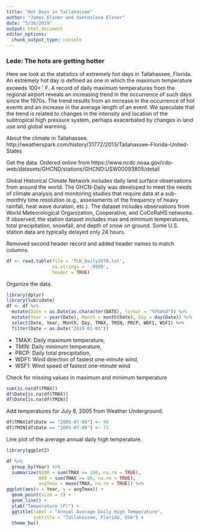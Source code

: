 ```yaml
---
title: "Hot Days in Tallahassee"
author: "James Elsner and Svetoslava Elsner"
date: "5/16/2019"
output: html_document
editor_options: 
  chunk_output_type: console
---
```


### Lede: The hots are getting hotter

Here we look at the statistics of extremely hot days in Tallahassee, Florida. An extremely hot day is defined as one in which the maximum temperature exceeds 100$+^\circ$ F.  A record of daily maximum temperatures from the regional airport reveals an increasing trend in the occurrence of such days since the 1970s. The trend results from an increase in the occurrence of hot events and an increase in the average length of an event. We speculate that the trend is related to changes in the intensity and location of the subtropical high pressure system, perhaps exacerbated by changes in land use and global warming.

About the climate in Tallahassee.
http://weatherspark.com/history/31772/2013/Tallahassee-Florida-United-States

Get the data. Ordered online from https://www.ncdc.noaa.gov/cdo-web/datasets/GHCND/stations/GHCND:USW00093805/detail

Global Historical Climate Network includes daily land surface observations from around the world. The GHCN-Daily was developed to meet the needs of climate analysis and monitoring studies that require data at a sub-monthly time resolution (e.g., assessments of the frequency of heavy rainfall, heat wave duration, etc.). The dataset includes observations from World Meteorological Organization, Cooperative, and CoCoRaHS networks. If observed, the station dataset includes max and minimum temperatures, total precipitation, snowfall, and depth of snow on ground. Some U.S. station data are typically delayed only 24 hours. 

Removed second header record and added header names to match columns.
```r
df <- read.table(file = 'TLH_Daily1970.txt',
                 na.strings = '-9999',
                 header = TRUE)
```

Organize the data.
```r
library(dplyr)
library(lubridate)
df <- df %>%
  mutate(Date = as.Date(as.character(DATE), format = "%Y%m%d")) %>%
  mutate(Year = year(Date), Month = month(Date), Day = day(Date)) %>%
  select(Date, Year, Month, Day, TMAX, TMIN, PRCP, WDF1, WSF1) %>%
  filter(Date < as.Date("2019-01-01"))
```

* TMAX: Daily maximum temperature, 
* TMIN: Daily minimum temperature, 
* PRCP: Daily total precipitation, 
* WDF1: Wind direction of fastest one-minute wind, 
* WSF1: Wind speed of fastest one-minute wind

Check for missing values in maximum and minimum temperature
```r
sum(is.na(df$TMAX))
df$Date[is.na(df$TMAX)]
df$Date[is.na(df$TMIN)]
```

Add temperatures for July 8, 2005 from Weather Underground.
```r
df$TMAX[df$Date == "2005-07-08"] <- 96
df$TMIN[df$Date == "2005-07-08"] <- 71
```

Line plot of the average annual daily high temperature.
```r
library(ggplot2)

df %>% 
  group_by(Year) %>%
  summarize(N100 = sum(TMAX >= 100, na.rm = TRUE),
            N99 = sum(TMAX >= 99, na.rm = TRUE),
            avgTmax = mean(TMAX, na.rm = TRUE)) %>%
ggplot(aes(x = Year, y = avgTmax)) +
  geom_point(size = 3) +
  geom_line() +
  ylab("Temperature (F)") +
  ggtitle(label = "Annual Average Daily High Temperature",
          subtitle = "Tallahassee, Florida, USA") +
  theme_bw()
```